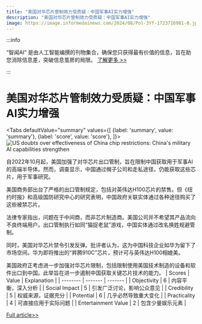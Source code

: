 ```yaml
---
title: "美国对华芯片管制效力受质疑：中国军事AI实力增强"
description: "美国对华芯片管制效力受质疑：中国军事AI实力增强"
image: https://image.informedainews.com/2024/08/Pol-3Yf-1723716981-0.jpg
---
```



:::info

“智闻AI“ 是由人工智能编撰的刊物集合，确保您只获得最有价值的信息，旨在助您消除信息差，突破信息茧房的局限。  [了解更多 >>](/)

:::

# 美国对华芯片管制效力受质疑：中国军事AI实力增强


<Tabs
	defaultValue="summary"
	values={[
	{label: 'summary', value: 'summary'},
	{label: 'score', value: 'score'},
]}>
<TabItem value="summary">
<img
  src="https://image.informedainews.com/2024/08/Pol-3Yf-1723716981-0.jpg"
  alt="US doubts over effectiveness of China chip restrictions: China's military AI capabilities strengthen"
/>



自2022年10月起，美国加强了对华芯片出口管制，旨在限制中国获取用于军事AI的高端半导体。然而，调查显示，中国通过幌子公司和走私途径，仍能获取这些芯片，用于军事研究。

美国商务部出台了严格的出口管制规定，包括对英伟达H100芯片的禁售。但《纽约时报》和高级国防研究中心的研究表明，中国政府关联实体通过各种途径购买了这些被禁芯片。

法律专家指出，问题在于中间商，而非芯片制造商。美国公司并不希望其产品流向不良终端用户。出口管制执行如同“猫捉老鼠”游戏，中国实体通过改名换姓规避管制。

同时，美国对华芯片禁令引发反弹。批评者认为，这为中国科技企业如华为留下了市场空间。华为即将推出的“昇腾910C”芯片，预计可与英伟达H100相媲美。

美国政府正考虑进一步加强对华芯片限制，包括限制使用美国技术制造的设备和软件出口到中国。此举旨在进一步遏制中国获取关键芯片技术的能力。
</TabItem>
<TabItem value="score">
	| Scores     | Value   | Explanation |
	| -------- | ------- | ------- |
	| Objectivity  | 6    | 内容平衡，深入分析    |
	| Social Impact | 5     | 引发广泛讨论，影响公众意见    |
	| Credibility    | 5    | 权威来源，证据充分    |
	| Potential    | 6    | 几乎必然导致重大变化    |
	| Practicality    | 4    | 可直接应用于实际问题    |
	| Entertainment Value    | 2    | 包含少量娱乐元素    |
</TabItem>
</Tabs>

[Full article>>](https://www.cnbeta.com.tw/articles/tech/1442297.htm)

